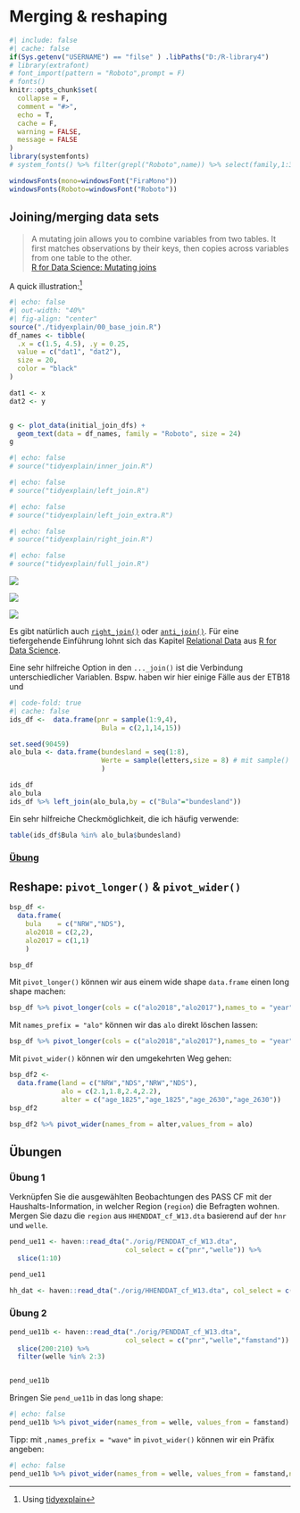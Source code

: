 # Merging & reshaping {#wrang2}

```r
#| include: false
#| cache: false
if(Sys.getenv("USERNAME") == "filse" ) .libPaths("D:/R-library4") 
# library(extrafont)
# font_import(pattern = "Roboto",prompt = F)
# fonts()
knitr::opts_chunk$set(
  collapse = F,
  comment = "#>",
  echo = T,
  cache = F,
  warning = FALSE,
  message = FALSE
)
library(systemfonts)
# system_fonts() %>% filter(grepl("Roboto",name)) %>% select(family,1:3)

windowsFonts(mono=windowsFont("FiraMono"))
windowsFonts(Roboto=windowsFont("Roboto"))
```


## Joining/merging data sets {#join}

> A mutating join allows you to combine variables from two tables. It first matches observations by their keys, then copies across variables from one table to the other.  
[R for Data Science: Mutating joins](http://r4ds.had.co.nz/relational-data.html#mutating-joins)


A quick illustration:[^tdyref]

[^tdyref]: Using [tidyexplain](https://github.com/gadenbuie/tidyexplain)

```r
#| echo: false
#| out-width: "40%"
#| fig-align: "center"
source("./tidyexplain/00_base_join.R")
df_names <- tibble(
  .x = c(1.5, 4.5), .y = 0.25,
  value = c("dat1", "dat2"),
  size = 20,
  color = "black"
)

dat1 <- x
dat2 <- y


g <- plot_data(initial_join_dfs) +
  geom_text(data = df_names, family = "Roboto", size = 24) 
g
```

<!-- <img src="pic/static/png/original-dfs.png" width="480px" /> -->

```r
#| echo: false
# source("tidyexplain/inner_join.R")
```
```r
#| echo: false
# source("tidyexplain/left_join.R")
```
```r
#| echo: false
# source("tidyexplain/left_join_extra.R")
```
```r
#| echo: false
# source("tidyexplain/right_join.R")
```
```r
#| echo: false
# source("tidyexplain/full_join.R")
```


::: {layout-ncol=3}
![](pic/inner-join.gif)

![](pic/left-join-extra.gif)

![](pic/full-join.gif) 
:::

Es gibt natürlich auch [`right_join()`](https://dplyr.tidyverse.org/reference/mutate-joins.html)  oder [`anti_join()`](https://dplyr.tidyverse.org/reference/filter-joins.html). 
Für eine tiefergehende Einführung lohnt sich das Kapitel [Relational Data](https://r4ds.had.co.nz/relational-data.html#relational-data) aus [R for Data Science](https://r4ds.had.co.nz/).


Eine sehr hilfreiche Option in den `..._join()` ist die Verbindung unterschiedlicher Variablen.
Bspw. haben wir hier einige Fälle aus der ETB18 und 

```r
#| code-fold: true
#| cache: false
ids_df <-  data.frame(pnr = sample(1:9,4),
                       Bula = c(2,1,14,15))

set.seed(90459)
alo_bula <- data.frame(bundesland = seq(1:8),
                       Werte = sample(letters,size = 8) # mit sample() kann eine zufällige Auswahl getroffen werden 
                       )
```

```r
ids_df
alo_bula
ids_df %>% left_join(alo_bula,by = c("Bula"="bundesland"))
```

Ein sehr hilfreiche Checkmöglichkeit, die ich häufig verwende:
```r
table(ids_df$Bula %in% alo_bula$bundesland)
```


### [Übung](#join_ue)

## Reshape: `pivot_longer()` & `pivot_wider()`

```r
bsp_df <- 
  data.frame(
    bula    = c("NRW","NDS"),
    alo2018 = c(2,2),
    alo2017 = c(1,1)
    )

bsp_df
```

Mit `pivot_longer()` können wir aus einem wide shape `data.frame` einen long shape machen:

```r
bsp_df %>% pivot_longer(cols = c("alo2018","alo2017"),names_to = "year",values_to = "alo")
```

Mit `names_prefix = "alo"` können wir das `alo` direkt löschen lassen:

```r
bsp_df %>% pivot_longer(cols = c("alo2018","alo2017"),names_to = "year",values_to = "alo",names_prefix = "alo")
```

Mit `pivot_wider()` können wir den umgekehrten Weg gehen:
```r
bsp_df2 <- 
  data.frame(land = c("NRW","NDS","NRW","NDS"),
             alo = c(2.1,1.8,2.4,2.2),
             alter = c("age_1825","age_1825","age_2630","age_2630"))
bsp_df2
```

```r
bsp_df2 %>% pivot_wider(names_from = alter,values_from = alo)
```


## Übungen

### Übung 1 {#join_ue}
Verknüpfen Sie die ausgewählten Beobachtungen des PASS CF mit der Haushalts-Information, in welcher Region (`region`) die Befragten wohnen.
Mergen Sie dazu  die `region` aus `HHENDDAT_cf_W13.dta` basierend auf der `hnr` und `welle`.

```r
pend_ue11 <- haven::read_dta("./orig/PENDDAT_cf_W13.dta",
                             col_select = c("pnr","welle")) %>%
  slice(1:10)

pend_ue11

hh_dat <- haven::read_dta("./orig/HHENDDAT_cf_W13.dta", col_select = c("hnr","welle","region"))
```




### Übung 2 {#pivot_ue}

```r
pend_ue11b <- haven::read_dta("./orig/PENDDAT_cf_W13.dta",
                             col_select = c("pnr","welle","famstand")) %>%
  slice(200:210) %>% 
  filter(welle %in% 2:3)


pend_ue11b
```

Bringen Sie `pend_ue11b` in das long shape:

```r
#| echo: false
pend_ue11b %>% pivot_wider(names_from = welle, values_from = famstand)
```

Tipp: mit `,names_prefix = "wave"` in `pivot_wider()` können wir ein Präfix angeben:
```r
#| echo: false
pend_ue11b %>% pivot_wider(names_from = welle, values_from = famstand,names_prefix = "wave")
```


